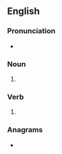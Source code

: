 ==English==

===Pronunciation===
* {{IPA|/ɡʌlps/|lang=en}}

===Noun===
{{head|en|noun form}}

# {{plural of|gulp|lang=en}}

===Verb===
{{head|en|verb form}}

# {{en-third-person singular of|gulp}}

===Anagrams===
* {{anagrams|en|a=glpsu|plugs}}